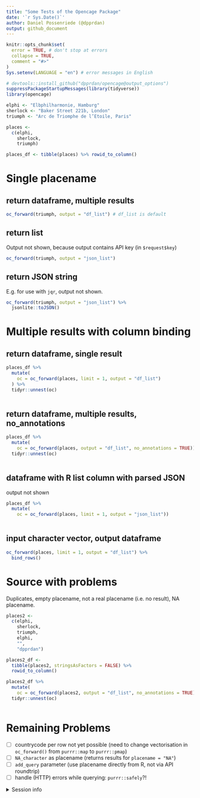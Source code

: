 ```yaml
---
title: "Some Tests of the Opencage Package"
date: '`r Sys.Date()`'
author: Daniel Possenriede (@dpprdan)
output: github_document
---
```


```r
knitr::opts_chunk$set(
  error = TRUE, # don't stop at errors
  collapse = TRUE,
  comment = "#>"
)
Sys.setenv(LANGUAGE = "en") # error messages in English
```


```r
# devtools::install_github("dpprdan/opencage@output_options")
suppressPackageStartupMessages(library(tidyverse))
library(opencage)

elphi <- "Elbphilharmonie, Hamburg"
sherlock <- "Baker Street 221b, London"
triumph <- "Arc de Triomphe de l’Etoile, Paris"

places <- 
  c(elphi, 
    sherlock,
    triumph)

places_df <- tibble(places) %>% rowid_to_column()

```

# Single placename

## return dataframe, multiple results

```r
oc_forward(triumph, output = "df_list") # df_list is default
```

## return list

Output not shown, because output contains API key (in `$request$key`)

```r
oc_forward(triumph, output = "json_list")
```

## return JSON string

E.g. for use with `jqr`, output not shown.

```r
oc_forward(triumph, output = "json_list") %>% 
  jsonlite::toJSON()
```

# Multiple results with column binding

## return dataframe, single result

```r

places_df %>% 
  mutate(
    oc = oc_forward(places, limit = 1, output = "df_list")
  ) %>% 
  tidyr::unnest(oc)
    
```

## return dataframe, multiple results, no_annotations

```r

places_df %>% 
  mutate(
    oc = oc_forward(places, output = "df_list", no_annotations = TRUE)) %>% 
  tidyr::unnest(oc)
    
```


## dataframe with R list column with parsed JSON

output not shown

```r

places_df %>% 
  mutate(
    oc = oc_forward(places, limit = 1, output = "json_list"))
    
```

## input character vector, output dataframe

```r
oc_forward(places, limit = 1, output = "df_list") %>% 
  bind_rows()
```


# Source with problems

Duplicates, empty placename, not a real placename (i.e. no result), NA placename.

```r
places2 <- 
  c(elphi, 
    sherlock,
    triumph,
    elphi,
    "",
    "dpprdan")

places2_df <- 
  tibble(places2, stringsAsFactors = FALSE) %>%
  rowid_to_column()

```

```r

places2_df %>% 
  mutate(
    oc = oc_forward(places2, output = "df_list", no_annotations = TRUE)) %>% 
  tidyr::unnest(oc)
    
```


# Remaining Problems 

- [ ] countrycode per row not yet possible (need to change vectorisation in `oc_forward()` from `purrr::map` to `purrr::pmap`)
- [ ] `NA_character` as placename (returns results for `placename = "NA"`)
- [ ] `add_query` parameter (use placename directly from R, not via API roundtrip)
- [ ] handle (HTTP) errors while querying: `purrr::safely`?!

<details><summary>Session info</summary>
  
```r
devtools::session_info()
```

</details>
